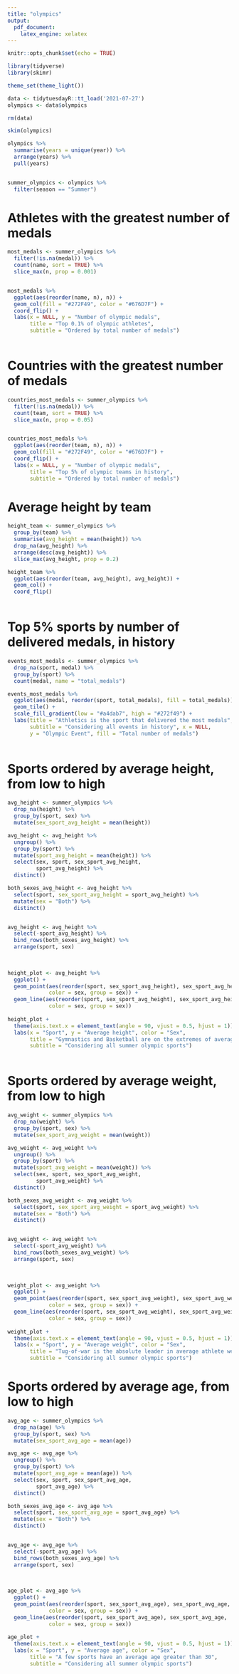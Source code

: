 ```yaml
---
title: "olympics"
output: 
  pdf_document: 
    latex_engine: xelatex
---
```


```r
knitr::opts_chunk$set(echo = TRUE)
```

```r
library(tidyverse)
library(skimr)

theme_set(theme_light())

data <- tidytuesdayR::tt_load('2021-07-27')
olympics <- data$olympics

rm(data)

```


```r

skim(olympics)

```


```r

olympics %>% 
  summarise(years = unique(year)) %>% 
  arrange(years) %>% 
  pull(years)


summer_olympics <- olympics %>% 
  filter(season == "Summer")

```

# Athletes with the greatest number of medals

```r

most_medals <- summer_olympics %>% 
  filter(!is.na(medal)) %>% 
  count(name, sort = TRUE) %>% 
  slice_max(n, prop = 0.001)


most_medals %>% 
  ggplot(aes(reorder(name, n), n)) +
  geom_col(fill = "#272F49", color = "#676D7F") +
  coord_flip() +
  labs(x = NULL, y = "Number of olympic medals",
       title = "Top 0.1% of olympic athletes",
       subtitle = "Ordered by total number of medals")
  

```

# Countries with the greatest number of medals

```r


countries_most_medals <- summer_olympics %>% 
  filter(!is.na(medal)) %>% 
  count(team, sort = TRUE) %>% 
  slice_max(n, prop = 0.05)


countries_most_medals %>% 
  ggplot(aes(reorder(team, n), n)) +
  geom_col(fill = "#272F49", color = "#676D7F") +
  coord_flip() +
  labs(x = NULL, y = "Number of olympic medals",
       title = "Top 5% of olympic teams in history",
       subtitle = "Ordered by total number of medals")

```


# Average height by team

```r

height_team <- summer_olympics %>% 
  group_by(team) %>% 
  summarise(avg_height = mean(height)) %>% 
  drop_na(avg_height) %>% 
  arrange(desc(avg_height)) %>% 
  slice_max(avg_height, prop = 0.2)

height_team %>% 
  ggplot(aes(reorder(team, avg_height), avg_height)) +
  geom_col() +
  coord_flip()
  


```


# Top 5% sports by number of delivered medals, in history

```r

events_most_medals <- summer_olympics %>% 
  drop_na(sport, medal) %>% 
  group_by(sport) %>% 
  count(medal, name = "total_medals")

events_most_medals %>% 
  ggplot(aes(medal, reorder(sport, total_medals), fill = total_medals)) +
  geom_tile() +
  scale_fill_gradient(low = "#a4dab7", high = "#272f49") +
  labs(title = "Athletics is the sport that delivered the most medals",
       subtitle = "Considering all events in history", x = NULL,
       y = "Olympic Event", fill = "Total number of medals")
  

```


# Sports ordered by average height, from low to high

```r

avg_height <- summer_olympics %>% 
  drop_na(height) %>% 
  group_by(sport, sex) %>% 
  mutate(sex_sport_avg_height = mean(height))

avg_height <- avg_height %>% 
  ungroup() %>% 
  group_by(sport) %>% 
  mutate(sport_avg_height = mean(height)) %>% 
  select(sex, sport, sex_sport_avg_height,
         sport_avg_height) %>% 
  distinct()

both_sexes_avg_height <- avg_height %>% 
  select(sport, sex_sport_avg_height = sport_avg_height) %>% 
  mutate(sex = "Both") %>% 
  distinct()


avg_height <- avg_height %>% 
  select(-sport_avg_height) %>% 
  bind_rows(both_sexes_avg_height) %>% 
  arrange(sport, sex)
  

  
height_plot <- avg_height %>% 
  ggplot() +
  geom_point(aes(reorder(sport, sex_sport_avg_height), sex_sport_avg_height,
             color = sex, group = sex)) +
  geom_line(aes(reorder(sport, sex_sport_avg_height), sex_sport_avg_height,
             color = sex, group = sex))
  
height_plot +
  theme(axis.text.x = element_text(angle = 90, vjust = 0.5, hjust = 1)) +
  labs(x = "Sport", y = "Average height", color = "Sex",
       title = "Gymnastics and Basketball are on the extremes of average athlete height",
       subtitle = "Considering all summer olympic sports") 
  
```

# Sports ordered by average weight, from low to high

```r

avg_weight <- summer_olympics %>% 
  drop_na(weight) %>% 
  group_by(sport, sex) %>% 
  mutate(sex_sport_avg_weight = mean(weight))

avg_weight <- avg_weight %>% 
  ungroup() %>% 
  group_by(sport) %>% 
  mutate(sport_avg_weight = mean(weight)) %>% 
  select(sex, sport, sex_sport_avg_weight,
         sport_avg_weight) %>% 
  distinct()

both_sexes_avg_weight <- avg_weight %>% 
  select(sport, sex_sport_avg_weight = sport_avg_weight) %>% 
  mutate(sex = "Both") %>% 
  distinct()


avg_weight <- avg_weight %>% 
  select(-sport_avg_weight) %>% 
  bind_rows(both_sexes_avg_weight) %>% 
  arrange(sport, sex)
  

  
weight_plot <- avg_weight %>% 
  ggplot() +
  geom_point(aes(reorder(sport, sex_sport_avg_weight), sex_sport_avg_weight,
             color = sex, group = sex)) +
  geom_line(aes(reorder(sport, sex_sport_avg_weight), sex_sport_avg_weight,
             color = sex, group = sex))
  
weight_plot +
  theme(axis.text.x = element_text(angle = 90, vjust = 0.5, hjust = 1)) +
  labs(x = "Sport", y = "Average weight", color = "Sex",
       title = "Tug-of-war is the absolute leader in average athlete weight",
       subtitle = "Considering all summer olympic sports") 


```

# Sports ordered by average age, from low to high

```r


avg_age <- summer_olympics %>% 
  drop_na(age) %>% 
  group_by(sport, sex) %>% 
  mutate(sex_sport_avg_age = mean(age))

avg_age <- avg_age %>% 
  ungroup() %>% 
  group_by(sport) %>% 
  mutate(sport_avg_age = mean(age)) %>% 
  select(sex, sport, sex_sport_avg_age,
         sport_avg_age) %>% 
  distinct()

both_sexes_avg_age <- avg_age %>% 
  select(sport, sex_sport_avg_age = sport_avg_age) %>% 
  mutate(sex = "Both") %>% 
  distinct()


avg_age <- avg_age %>% 
  select(-sport_avg_age) %>% 
  bind_rows(both_sexes_avg_age) %>% 
  arrange(sport, sex)
  

  
age_plot <- avg_age %>% 
  ggplot() +
  geom_point(aes(reorder(sport, sex_sport_avg_age), sex_sport_avg_age,
             color = sex, group = sex)) +
  geom_line(aes(reorder(sport, sex_sport_avg_age), sex_sport_avg_age,
             color = sex, group = sex))
  
age_plot +
  theme(axis.text.x = element_text(angle = 90, vjust = 0.5, hjust = 1)) +
  labs(x = "Sport", y = "Average age", color = "Sex",
       title = "A few sports have an average age greater than 30",
       subtitle = "Considering all summer olympic sports") 

```

